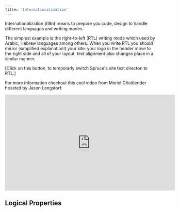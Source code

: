 ```yaml
---
title: 'Internationalization'
---
```


<p class="lead">Internationalization (i18n) means to prepare you code, design to handle different languages and writing modes.</p>

The simplest example is the right-to-left (RTL) writing mode which used by Arabic, Hebrew languages among others. When you write RTL you should mirror (simplified explanation!) your site: your logo in the header move to the right side and all of your layout, text alignment also changes place in a similar manner.

[Click on this button, to temporarly switch Spruce's site text directon to RTL.]

For more information checkout this cool video from Moriel Chottlender hoseted by Jason Lengstorf:

<iframe width="560" height="315" src="https://www.youtube.com/embed/OHF2h1_fBCM" title="YouTube video player" frameborder="0" allow="accelerometer; autoplay; clipboard-write; encrypted-media; gyroscope; picture-in-picture" allowfullscreen></iframe>

## Logical Properties


